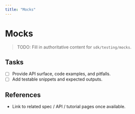 ```yaml
---
title: "Mocks"
---
```


# Mocks

> TODO: Fill in authoritative content for `sdk/testing/mocks`.

## Tasks
- [ ] Provide API surface, code examples, and pitfalls.
- [ ] Add testable snippets and expected outputs.

## References
- Link to related spec / API / tutorial pages once available.

